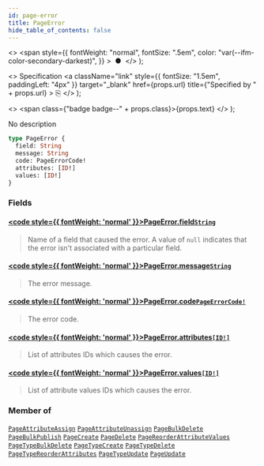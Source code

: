```yaml
---
id: page-error
title: PageError
hide_table_of_contents: false
---
```


  <>
    <span
      style={{
        fontWeight: "normal",
        fontSize: ".5em",
        color: "var(--ifm-color-secondary-darkest)",
      }}
    >
      &nbsp;●&nbsp;
    </span>
  </>
);

  <>
    Specification
    <a
      className="link"
      style={{ fontSize: "1.5em", paddingLeft: "4px" }}
      target="\_blank"
      href={props.url}
      title={"Specified by " + props.url}
    >
      ⎘
    </a>
  </>
);

  <>
    <span class={"badge badge--" + props.class}>{props.text}</span>
  </>
);

No description

```graphql
type PageError {
  field: String
  message: String
  code: PageErrorCode!
  attributes: [ID!]
  values: [ID!]
}
```

### Fields

#### [<code style={{ fontWeight: 'normal' }}>PageError.<b>field</b></code>](#)<Bullet />[`String`](../../../developer/api-reference/scalars/string) <Badge class="secondary" text="scalar"/>

> Name of a field that caused the error. A value of `null` indicates that the error isn't associated with a particular field.

#### [<code style={{ fontWeight: 'normal' }}>PageError.<b>message</b></code>](#)<Bullet />[`String`](../../../developer/api-reference/scalars/string) <Badge class="secondary" text="scalar"/>

> The error message.

#### [<code style={{ fontWeight: 'normal' }}>PageError.<b>code</b></code>](#)<Bullet />[`PageErrorCode!`](../../../developer/api-reference/enums/page-error-code) <Badge class="secondary" text="non-null"/> <Badge class="secondary" text="enum"/>

> The error code.

#### [<code style={{ fontWeight: 'normal' }}>PageError.<b>attributes</b></code>](#)<Bullet />[`[ID!]`](../../../developer/api-reference/scalars/id) <Badge class="secondary" text="list"/> <Badge class="secondary" text="scalar"/>

> List of attributes IDs which causes the error.

#### [<code style={{ fontWeight: 'normal' }}>PageError.<b>values</b></code>](#)<Bullet />[`[ID!]`](../../../developer/api-reference/scalars/id) <Badge class="secondary" text="list"/> <Badge class="secondary" text="scalar"/>

> List of attribute values IDs which causes the error.

### Member of

[`PageAttributeAssign`](../../../developer/api-reference/objects/page-attribute-assign) <Badge class="secondary" text="object"/><Bullet />[`PageAttributeUnassign`](../../../developer/api-reference/objects/page-attribute-unassign) <Badge class="secondary" text="object"/><Bullet />[`PageBulkDelete`](../../../developer/api-reference/objects/page-bulk-delete) <Badge class="secondary" text="object"/><Bullet />[`PageBulkPublish`](../../../developer/api-reference/objects/page-bulk-publish) <Badge class="secondary" text="object"/><Bullet />[`PageCreate`](../../../developer/api-reference/objects/page-create) <Badge class="secondary" text="object"/><Bullet />[`PageDelete`](../../../developer/api-reference/objects/page-delete) <Badge class="secondary" text="object"/><Bullet />[`PageReorderAttributeValues`](../../../developer/api-reference/objects/page-reorder-attribute-values) <Badge class="secondary" text="object"/><Bullet />[`PageTypeBulkDelete`](../../../developer/api-reference/objects/page-type-bulk-delete) <Badge class="secondary" text="object"/><Bullet />[`PageTypeCreate`](../../../developer/api-reference/objects/page-type-create) <Badge class="secondary" text="object"/><Bullet />[`PageTypeDelete`](../../../developer/api-reference/objects/page-type-delete) <Badge class="secondary" text="object"/><Bullet />[`PageTypeReorderAttributes`](../../../developer/api-reference/objects/page-type-reorder-attributes) <Badge class="secondary" text="object"/><Bullet />[`PageTypeUpdate`](../../../developer/api-reference/objects/page-type-update) <Badge class="secondary" text="object"/><Bullet />[`PageUpdate`](../../../developer/api-reference/objects/page-update) <Badge class="secondary" text="object"/>
